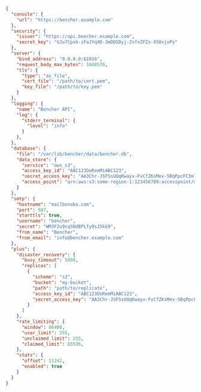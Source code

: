 ```json
{
  "console": {
    "url": "https://bencher.example.com"
  },
  "security": {
    "issuer": "https://api.bencher.example.com",
    "secret_key": "UJu7Cpxb-zFaJYqXD-3mDDSDyj-ZvfxZFZs-X58xjxPy"
  },
  "server": {
    "bind_address": "0.0.0.0:61016",
    "request_body_max_bytes": 1048576,
    "tls": {
      "type": "as_file",
      "cert_file": "/path/to/cert.pem",
      "key_file": "/path/to/key.pem"
    }
  },
  "logging": {
    "name": "Bencher API",
    "log": {
      "stderr_terminal": {
        "level": "info"
      }
    },
  },
  "database": {
    "file": "/var/lib/bencher/data/bencher.db",
    "data_store": {
      "service": "aws_s3",
      "access_key_id": "ABC123DoRemMiABC123",
      "secret_access_key": "AA3Chr-JSF5sUQqKwayx-FvCfZKsMev-5BqPpcFC3m7",
      "access_point": "arn:aws:s3:some-region-1:123456789:accesspoint/my-bucket/path/to/backup/dir"
    }
  },
  "smtp": {
    "hostname": "mailbonobo.com",
    "port": 587,
    "starttls": true,
    "username": "bencher",
    "secret": "WM3F2u9cqSNdBPLfy9sJ5kk9",
    "from_name": "Bencher",
    "from_email": "info@bencher.example.com"
  },
  "plus": {
    "disaster_recovery": {
      "busy_timeout": 5000,
      "replicas": [
        {
          "scheme": "s3",
          "bucket": "my-bucket",
          "path": "path/to/replicate",
          "access_key_id": "ABC123DoRemMiABC123",
          "secret_access_key": "AA3Chr-JSF5sUQqKwayx-FvCfZKsMev-5BqPpcFC3m7"
        }
      ]
    },
    "rate_limiting": {
      "window": 86400,
      "user_limit": 255,
      "unclaimed_limit": 255,
      "claimed_limit": 65536,
    },
    "stats": {
      "offset": 11242,
      "enabled": true
    }
  }
}
```